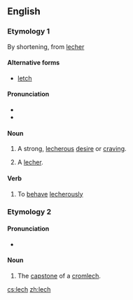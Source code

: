 {{also|Lech}}
==English==
{{wikipedia}}
===Etymology 1===
By shortening, from [[lecher]]

====Alternative forms====
* [[letch]]

====Pronunciation====
* {{rhymes|ɛtʃ}}
* {{rhymes|ɛk}}

====Noun====
{{en-noun|es}}

# {{context|slang}} A strong, [[lecherous]] [[desire]] or [[craving]].
# {{context|slang}} A [[lecher]].

====Verb====
{{en-verb|lech|es}}

# {{context|slang}} To [[behave]] [[lecherously]]

===Etymology 2===
{{etyl|cy|en}} {{term|llech|llech|slate, slab|lang=cy}}

====Pronunciation====
* {{IPA|/lɛk/}}

====Noun====
{{en-noun}}
# The [[capstone]]  of a [[cromlech]].

[[cs:lech]]
[[zh:lech]]